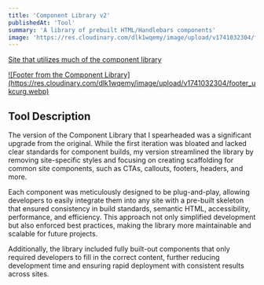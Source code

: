 ```yaml
---
title: 'Component Library v2'
publishedAt: 'Tool'
summary: 'A library of prebuilt HTML/Handlebars components'
image: 'https://res.cloudinary.com/dlk1wqemy/image/upload/v1741032304/footer_ukcurg.webp'
---
```


[Site that utilizes much of the component library](https://www.ribbonwarehouse.com/)

<a href="https://res.cloudinary.com/dlk1wqemy/image/upload/v1741032304/footer_ukcurg.webp">
![Footer from the Component Library](https://res.cloudinary.com/dlk1wqemy/image/upload/v1741032304/footer_ukcurg.webp)
</a>

## Tool Description

The version of the Component Library that I spearheaded was a significant upgrade from the original. While the first iteration was bloated and lacked clear standards for component builds, my version streamlined the library by removing site-specific styles and focusing on creating scaffolding for common site components, such as CTAs, callouts, footers, headers, and more.

Each component was meticulously designed to be plug-and-play, allowing developers to easily integrate them into any site with a pre-built skeleton that ensured consistency in build standards, semantic HTML, accessibility, performance, and efficiency. This approach not only simplified development but also enforced best practices, making the library more maintainable and scalable for future projects.

Additionally, the library included fully built-out components that only required developers to fill in the correct content, further reducing development time and ensuring rapid deployment with consistent results across sites.
